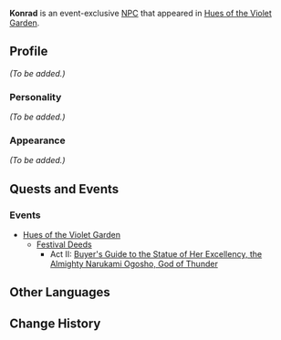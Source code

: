 {{Meta
<!-- Remove this template after adding the missing info -->
|missing_NPC_profile  = yes
}}
{{Character Infobox
|type             = Event NPC
|image            = NPC Konrad.png
|region           = Inazuma
|region2          = Mondstadt
}}
'''Konrad''' is an event-exclusive [[NPC]] that appeared in [[Hues of the Violet Garden]].
<!--
==Location==
<gallery hideaddbutton="true" captionalign="center">
NPC Location Konrad.png|Konrad's location
NPC Location Konrad Context.png|Additional context
</gallery>
-->

==Profile==
<!-- detailed story/lore information goes here -->
''(To be added.)''

===Personality===
''(To be added.)''

===Appearance===
''(To be added.)''

==Quests and Events==
===Events===
* [[Hues of the Violet Garden]]
** [[Festival Deeds]]
*** Act II: [[Buyer's Guide to the Statue of Her Excellency, the Almighty Narukami Ogosho, God of Thunder]]

==Other Languages==
{{Other Languages
|default_hidden = 1
|en      = Konrad
|zhs     = 康拉德
|zhs_rm  = Kānglādé
|zht     = 康拉德
|zht_rm  = Kānglādé
|ja      = コンラッド
|ja_rm   = Konraddo
|ko      = 콘라드
|ko_rm   = Konradeu
|es      = Konrad
|fr      = Konrad
|ru      = Конрад
|th      = Konrad
|vi      = Konrad
|de      = Konrad
|id      = Konrad
|pt      = Konrad
}}

==Change History==
{{Change History|2.6}}
<!--
==References==
{{Reflist}}
-->